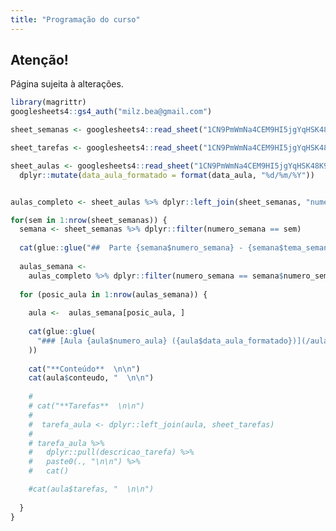 ```yaml
---
title: "Programação do curso"
---
```


<!-- https://docs.google.com/spreadsheets/d/1CN9PmWmNa4CEM9HI5jgYqHSK48K92n--BZWXglH5NVE/edit#gid=34134925 -->


:::{.callout-warning}
## Atenção!
Página sujeita à alterações.
:::


```r
library(magrittr)
googlesheets4::gs4_auth("milz.bea@gmail.com")

sheet_semanas <- googlesheets4::read_sheet("1CN9PmWmNa4CEM9HI5jgYqHSK48K92n--BZWXglH5NVE", sheet = "semanas")

sheet_tarefas <- googlesheets4::read_sheet("1CN9PmWmNa4CEM9HI5jgYqHSK48K92n--BZWXglH5NVE", sheet = "tarefas")

sheet_aulas <- googlesheets4::read_sheet("1CN9PmWmNa4CEM9HI5jgYqHSK48K92n--BZWXglH5NVE", sheet = "aulas") %>% 
  dplyr::mutate(data_aula_formatado = format(data_aula, "%d/%m/%Y"))


aulas_completo <- sheet_aulas %>% dplyr::left_join(sheet_semanas, "numero_semana") 

```


```r
for(sem in 1:nrow(sheet_semanas)) {
  semana <- sheet_semanas %>% dplyr::filter(numero_semana == sem)
  
  cat(glue::glue("##  Parte {semana$numero_semana} - {semana$tema_semana} \n\n"))
  
  aulas_semana <-
    aulas_completo %>% dplyr::filter(numero_semana == semana$numero_semana)
  
  for (posic_aula in 1:nrow(aulas_semana)) {
    
    aula <-  aulas_semana[posic_aula, ]
  
    cat(glue::glue(
      "### [Aula {aula$numero_aula} ({aula$data_aula_formatado})](/aula{aula$numero_aula}.html) \n\n"
    ))
    
    cat("**Conteúdo**  \n\n")
    cat(aula$conteudo, "  \n\n")
    
    # 
    # cat("**Tarefas**  \n\n")
    # 
    #  tarefa_aula <- dplyr::left_join(aula, sheet_tarefas)
    # 
    # tarefa_aula %>%
    #   dplyr::pull(descricao_tarefa) %>%
    #   paste0(., "\n\n") %>%
    #   cat()

    #cat(aula$tarefas, "  \n\n")
    
  }
}


```

